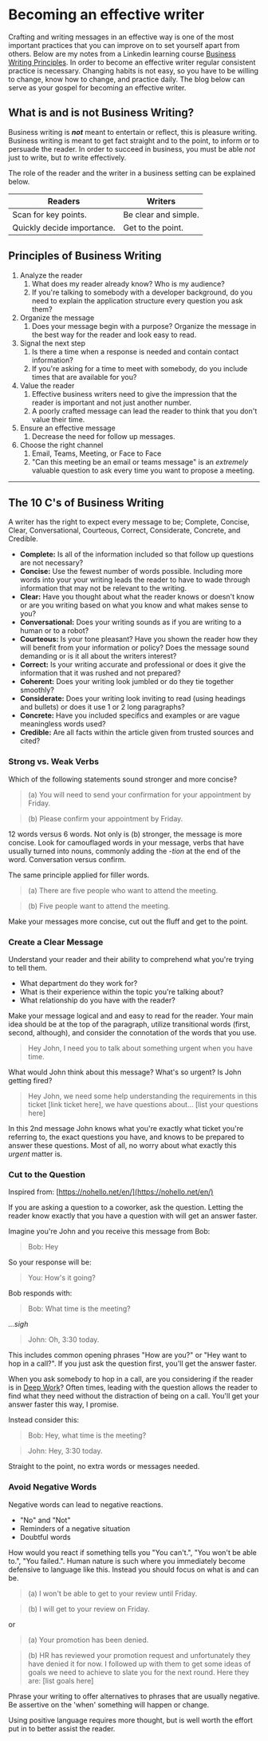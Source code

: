 # Becoming an effective writer

Crafting and writing messages in an effective way is one of the most important practices that you can improve on to set yourself apart from others. Below are my notes from a Linkedin learning course [Business Writing Principles](https://www.linkedin.com/learning/business-writing-principles/an-approach-aimed-at-success). In order to become an effective writer regular consistent practice is necessary. Changing habits is not easy, so you have to be willing to change, know how to change, and practice daily. The blog below can serve as your gospel for becoming an effective writer.

## What is and is not Business Writing?

Business writing is **_not_** meant to entertain or reflect, this is pleasure writing. Business writing is meant to get fact straight and to the point, to inform or to persuade the reader. In order to succeed in business, you must be able _not_ just to write, but _to_ write effectively.

The role of the reader and the writer in a business setting can be explained below.

| Readers                    | Writers              |
| -------------------------- | -------------------- |
| Scan for key points.       | Be clear and simple. |
| Quickly decide importance. | Get to the point.    |

## Principles of Business Writing

1. Analyze the reader
    1. What does my reader already know? Who is my audience?
    2. If you're talking to somebody with a developer background, do you need to explain the application structure every question you ask them?
2. Organize the message
    1. Does your message begin with a purpose? Organize the message in the best way for the reader and look easy to read.
3. Signal the next step
    1. Is there a time when a response is needed and contain contact information?
    2. If you're asking for a time to meet with somebody, do you include times that are available for you?
4. Value the reader
    1. Effective business writers need to give the impression that the reader is important and not just another number.
    2. A poorly crafted message can lead the reader to think that you don't value their time.
5. Ensure an effective message
    1. Decrease the need for follow up messages.
6. Choose the right channel
    1. Email, Teams, Meeting, or Face to Face
    2. "Can this meeting be an email or teams message" is an _extremely_ valuable question to ask every time you want to propose a meeting.

---

## The 10 C's of Business Writing

A writer has the right to expect every message to be; Complete, Concise, Clear, Conversational, Courteous, Correct, Considerate, Concrete, and Credible.

- **Complete:** Is all of the information included so that follow up questions are not necessary?
- **Concise:** Use the fewest number of words possible. Including more words into your your writing leads the reader to have to wade through information that may not be relevant to the writing.
- **Clear:** Have you thought about what the reader knows or doesn't know or are you writing based on what you know and what makes sense to you?
- **Conversational:** Does your writing sounds as if you are writing to a human or to a robot?
- **Courteous:** Is your tone pleasant? Have you shown the reader how they will benefit from your information or policy? Does the message sound demanding or is it all about the writers interest?
- **Correct:** Is your writing accurate and professional or does it give the information that it was rushed and not prepared?
- **Coherent:** Does your writing look jumbled or do they tie together smoothly?
- **Considerate:** Does your writing look inviting to read (using headings and bullets) or does it use 1 or 2 long paragraphs?
- **Concrete:** Have you included specifics and examples or are vague meaningless words used?
- **Credible:** Are all facts within the article given from trusted sources and cited?

### Strong vs. Weak Verbs

Which of the following statements sound stronger and more concise?

> (a) You will need to send your confirmation for your appointment by Friday.

> (b) Please confirm your appointment by Friday.

12 words versus 6 words. Not only is (b) stronger, the message is more concise. Look for camouflaged words in your message, verbs that have usually turned into nouns, commonly adding the -_tion_ at the end of the word. Conversation versus confirm.

The same principle applied for filler words.

> (a) There are five people who want to attend the meeting.

> (b) Five people want to attend the meeting.

Make your messages more concise, cut out the fluff and get to the point.

### Create a Clear Message

Understand your reader and their ability to comprehend what you're trying to tell them.

- What department do they work for?
- What is their experience within the topic you're talking about?
- What relationship do you have with the reader?

Make your message logical and and easy to read for the reader. Your main idea should be at the top of the paragraph, utilize transitional words (first, second, although), and consider the connotation of the words that you use.

> Hey John, I need you to talk about something urgent when you have time.

What would John think about this message? What's so urgent? Is John getting fired?

> Hey John, we need some help understanding the requirements in this ticket [link ticket here], we have questions about… [list your questions here]

In this 2nd message John knows what you're exactly what ticket you're referring to, the exact questions you have, and knows to be prepared to answer these questions. Most of all, no worry about what exactly this _urgent_ matter is.

### Cut to the Question

Inspired from: [https://nohello.net/en/](https://nohello.net/en/)

If you are asking a question to a coworker, ask the question. Letting the reader know exactly that you have a question with will get an answer faster.

Imagine you're John and you receive this message from Bob:

> Bob: Hey

So your response will be:

> You: How's it going?

Bob responds with:

> Bob: What time is the meeting?

_...sigh_

> John: Oh, 3:30 today.

This includes common opening phrases "How are you?" or "Hey want to hop in a call?". If you just ask the question first, you'll get the answer faster.

When you ask somebody to hop in a call, are you considering if the reader is in [Deep Work](https://www.goodreads.com/book/show/25744928-deep-work)? Often times, leading with the question allows the reader to find what they need without the distraction of being on a call. You'll get your answer faster this way, I promise.

Instead consider this:

> Bob: Hey, what time is the meeting?

> John: Hey, 3:30 today.

Straight to the point, no extra words or messages needed.

### Avoid Negative Words

Negative words can lead to negative reactions.

- "No" and "Not"
- Reminders of a negative situation
- Doubtful words

How would you react if something tells you "You can't.", "You won't be able to.", "You failed.". Human nature is such where you immediately become defensive to language like this. Instead you should focus on what is and can be.

> (a) I won't be able to get to your review until Friday.

> (b) I will get to your review on Friday.

or

> (a) Your promotion has been denied.

> (b) HR has reviewed your promotion request and unfortunately they have denied it for now. I followed up with them to get some ideas of goals we need to achieve to slate you for the next round. Here they are: [list goals here]

Phrase your writing to offer alternatives to phrases that are usually negative. Be assertive on the 'when' something will happen or change.

Using positive language requires more thought, but is well worth the effort put in to better assist the reader.
